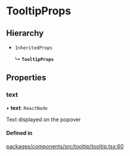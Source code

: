 # TooltipProps

## Hierarchy

- `InheritedProps`

  ↳ **`TooltipProps`**

## Properties

### text

• **text**: `ReactNode`

Text displayed on the popover

#### Defined in

[packages/components/src/tooltip/tooltip.tsx:60](https://github.com/vtex/shoreline/blob/bf9009f50/packages/components/src/tooltip/tooltip.tsx#L60)
